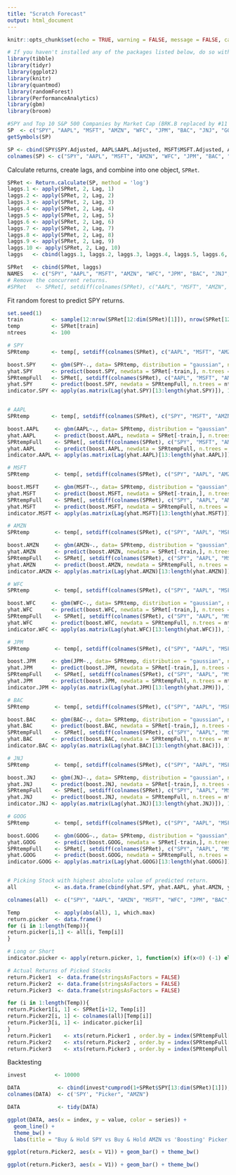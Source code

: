 ```yaml
---
title: "Scratch Forecast"
output: html_document
---
```




```r
knitr::opts_chunk$set(echo = TRUE, warning = FALSE, message = FALSE, cache = TRUE)

```

```r
# If you haven't installed any of the packages listed below, do so with the "install.packages('tibble')" command. 
library(tibble)
library(tidyr)
library(ggplot2)
library(knitr)
library(quantmod)
library(randomForest)
library(PerformanceAnalytics)
library(gbm)
library(broom)

#SPY and Top 10 S&P 500 Companies by Market Cap (BRK.B replaced by #11 BAC, bc Berkshire wouldn't download. FB replaced by #12 WFC bc I want long sample and FB has only been trading since '12. Plus 4 of the biggest Spyder sector etfs.) XLF - Financials, XLK - Tech, XLE - Energy, XLY - Consumer Discretionary
SP  <- c("SPY", "AAPL", "MSFT", "AMZN", "WFC", "JPM", "BAC", "JNJ", "GOOG", "XOM", "XLF", "XLK", "XLE", "XLY")
getSymbols(SP)

SP <- cbind(SPY$SPY.Adjusted, AAPL$AAPL.Adjusted, MSFT$MSFT.Adjusted, AMZN$AMZN.Adjusted, WFC$WFC.Adjusted, JPM$JPM.Adjusted, BAC$BAC.Adjusted, JNJ$JNJ.Adjusted, GOOG$GOOG.Adjusted, XOM$XOM.Adjusted, XLF$XLF.Adjusted, XLK$XLK.Adjusted, XLE$XLE.Adjusted, XLY$XLY.Adjusted)
colnames(SP) <- c("SPY", "AAPL", "MSFT", "AMZN", "WFC", "JPM", "BAC", "JNJ", "GOOG", "XOM", "XLF", "XLK", "XLE", "XLY")
```

Calculate returns, create lags, and combine into one object, `SPRet`. 

```r
SPRet <- Return.calculate(SP, method = 'log')
laggs.1 <- apply(SPRet, 2, Lag, 1)
laggs.2 <- apply(SPRet, 2, Lag, 2)
laggs.3 <- apply(SPRet, 2, Lag, 3)
laggs.4 <- apply(SPRet, 2, Lag, 4)
laggs.5 <- apply(SPRet, 2, Lag, 5)
laggs.6 <- apply(SPRet, 2, Lag, 6)
laggs.7 <- apply(SPRet, 2, Lag, 7)
laggs.8 <- apply(SPRet, 2, Lag, 8)
laggs.9 <- apply(SPRet, 2, Lag, 9)
laggs.10 <- apply(SPRet, 2, Lag, 10)
laggs   <- cbind(laggs.1, laggs.2, laggs.3, laggs.4, laggs.5, laggs.6, laggs.7, laggs.8, laggs.9, laggs.10)

SPRet   <- cbind(SPRet, laggs)
NAMES   <- c("SPY", "AAPL", "MSFT", "AMZN", "WFC", "JPM", "BAC", "JNJ", "GOOG", "XOM", "XLF", "XLK", "XLE", "XLY")
# Remove the concurrent returns. 
#SPRet   <- SPRet[, setdiff(colnames(SPRet), c("AAPL", "MSFT", "AMZN", "WFC", "JPM", "BAC", "JNJ", "GOOG", "XOM", "XLF", "XLK", "XLE", "XLY"))]
```

Fit random forest to predict SPY returns. 

```r
set.seed(1)
train         <- sample(12:nrow(SPRet[12:dim(SPRet)[1]]), nrow(SPRet[12:dim(SPRet)[1]])/2)
temp          <- SPRet[train]
ntrees        <- 100

# SPY
SPRtemp       <- temp[, setdiff(colnames(SPRet), c("AAPL", "MSFT", "AMZN", "WFC", "JPM", "BAC", "JNJ", "GOOG", "XOM", "XLF", "XLK", "XLE", "XLY"))]

boost.SPY     <- gbm(SPY~., data= SPRtemp, distribution = "gaussian", n.trees = ntrees, interaction.depth = 4, shrinkage = .001)
yhat.SPY      <- predict(boost.SPY, newdata = SPRet[-train,], n.trees = ntrees)
SPRtempFull   <- SPRet[, setdiff(colnames(SPRet), c("AAPL", "MSFT", "AMZN", "WFC", "JPM", "BAC", "JNJ", "GOOG", "XOM", "XLF", "XLK", "XLE", "XLY"))]
yhat.SPY      <- predict(boost.SPY, newdata = SPRtempFull, n.trees = ntrees)
indicator.SPY <- apply(as.matrix(Lag(yhat.SPY)[13:length(yhat.SPY)]), 1, function(x) if(x<0) (-1) else 1)


# AAPL
SPRtemp       <- temp[, setdiff(colnames(SPRet), c("SPY", "MSFT", "AMZN", "WFC", "JPM", "BAC", "JNJ", "GOOG", "XOM", "XLF", "XLK", "XLE", "XLY"))]

boost.AAPL     <- gbm(AAPL~., data= SPRtemp, distribution = "gaussian", n.trees = ntrees, interaction.depth = 4, shrinkage = .001)
yhat.AAPL      <- predict(boost.AAPL, newdata = SPRet[-train,], n.trees = ntrees)
SPRtempFull    <- SPRet[, setdiff(colnames(SPRet), c("SPY", "MSFT", "AMZN", "WFC", "JPM", "BAC", "JNJ", "GOOG", "XOM", "XLF", "XLK", "XLE", "XLY"))]
yhat.AAPL      <- predict(boost.AAPL, newdata = SPRtempFull, n.trees = ntrees)
indicator.AAPL <- apply(as.matrix(Lag(yhat.AAPL)[13:length(yhat.AAPL)]), 1, function(x) if(x<0) (-1) else 1)

# MSFT
SPRtemp        <- temp[, setdiff(colnames(SPRet), c("SPY", "AAPL", "AMZN", "WFC", "JPM", "BAC", "JNJ", "GOOG", "XOM", "XLF", "XLK", "XLE", "XLY"))]

boost.MSFT     <- gbm(MSFT~., data= SPRtemp, distribution = "gaussian", n.trees = ntrees, interaction.depth = 4, shrinkage = .001)
yhat.MSFT      <- predict(boost.MSFT, newdata = SPRet[-train,], n.trees = ntrees)
SPRtempFull    <- SPRet[, setdiff(colnames(SPRet), c("SPY", "AAPL", "AMZN", "WFC", "JPM", "BAC", "JNJ", "GOOG", "XOM", "XLF", "XLK", "XLE", "XLY"))]
yhat.MSFT      <- predict(boost.MSFT, newdata = SPRtempFull, n.trees = ntrees)
indicator.MSFT <- apply(as.matrix(Lag(yhat.MSFT)[13:length(yhat.MSFT)]), 1, function(x) if(x<0) (-1) else 1)

# AMZN
SPRtemp        <- temp[, setdiff(colnames(SPRet), c("SPY", "AAPL", "MSFT", "WFC", "JPM", "BAC", "JNJ", "GOOG", "XOM", "XLF", "XLK", "XLE", "XLY"))]

boost.AMZN     <- gbm(AMZN~., data= SPRtemp, distribution = "gaussian", n.trees = ntrees, interaction.depth = 4, shrinkage = .001)
yhat.AMZN      <- predict(boost.AMZN, newdata = SPRet[-train,], n.trees = ntrees)
SPRtempFull    <- SPRet[, setdiff(colnames(SPRet), c("SPY", "AAPL", "MSFT", "WFC", "JPM", "BAC", "JNJ", "GOOG", "XOM", "XLF", "XLK", "XLE", "XLY"))]
yhat.AMZN      <- predict(boost.AMZN, newdata = SPRtempFull, n.trees = ntrees)
indicator.AMZN <- apply(as.matrix(Lag(yhat.AMZN)[13:length(yhat.AMZN)]), 1, function(x) if(x<0) (-1) else 1)

# WFC
SPRtemp        <- temp[, setdiff(colnames(SPRet), c("SPY", "AAPL", "MSFT", "AMZN", "JPM", "BAC", "JNJ", "GOOG", "XOM", "XLF", "XLK", "XLE", "XLY"))]

boost.WFC     <- gbm(WFC~., data= SPRtemp, distribution = "gaussian", n.trees = ntrees, interaction.depth = 4, shrinkage = .001)
yhat.WFC      <- predict(boost.WFC, newdata = SPRet[-train,], n.trees = ntrees)
SPRtempFull    <- SPRet[, setdiff(colnames(SPRet), c("SPY", "AAPL", "MSFT", "AMZN", "JPM", "BAC", "JNJ", "GOOG", "XOM", "XLF", "XLK", "XLE", "XLY"))]
yhat.WFC      <- predict(boost.WFC, newdata = SPRtempFull, n.trees = ntrees)
indicator.WFC <- apply(as.matrix(Lag(yhat.WFC)[13:length(yhat.WFC)]), 1, function(x) if(x<0) (-1) else 1)

# JPM
SPRtemp        <- temp[, setdiff(colnames(SPRet), c("SPY", "AAPL", "MSFT", "AMZN", "WFC", "BAC", "JNJ", "GOOG", "XOM", "XLF", "XLK", "XLE", "XLY"))]

boost.JPM     <- gbm(JPM~., data= SPRtemp, distribution = "gaussian", n.trees = ntrees, interaction.depth = 4, shrinkage = .001)
yhat.JPM      <- predict(boost.JPM, newdata = SPRet[-train,], n.trees = ntrees)
SPRtempFull    <- SPRet[, setdiff(colnames(SPRet), c("SPY", "AAPL", "MSFT", "AMZN", "WFC", "BAC", "JNJ", "GOOG", "XOM", "XLF", "XLK", "XLE", "XLY"))]
yhat.JPM      <- predict(boost.JPM, newdata = SPRtempFull, n.trees = ntrees)
indicator.JPM <- apply(as.matrix(Lag(yhat.JPM)[13:length(yhat.JPM)]), 1, function(x) if(x<0) (-1) else 1)

# BAC
SPRtemp        <- temp[, setdiff(colnames(SPRet), c("SPY", "AAPL", "MSFT", "AMZN", "WFC", "JPM", "JNJ", "GOOG", "XOM", "XLF", "XLK", "XLE", "XLY"))]

boost.BAC     <- gbm(BAC~., data= SPRtemp, distribution = "gaussian", n.trees = ntrees, interaction.depth = 4, shrinkage = .001)
yhat.BAC      <- predict(boost.BAC, newdata = SPRet[-train,], n.trees = ntrees)
SPRtempFull    <- SPRet[, setdiff(colnames(SPRet), c("SPY", "AAPL", "MSFT", "AMZN", "WFC", "JPM", "JNJ", "GOOG", "XOM", "XLF", "XLK", "XLE", "XLY"))]
yhat.BAC      <- predict(boost.BAC, newdata = SPRtempFull, n.trees = ntrees)
indicator.BAC <- apply(as.matrix(Lag(yhat.BAC)[13:length(yhat.BAC)]), 1, function(x) if(x<0) (-1) else 1)

# JNJ
SPRtemp        <- temp[, setdiff(colnames(SPRet), c("SPY", "AAPL", "MSFT", "AMZN", "WFC", "JPM", "BAC", "GOOG", "XOM", "XLF", "XLK", "XLE", "XLY"))]

boost.JNJ     <- gbm(JNJ~., data= SPRtemp, distribution = "gaussian", n.trees = ntrees, interaction.depth = 4, shrinkage = .001)
yhat.JNJ      <- predict(boost.JNJ, newdata = SPRet[-train,], n.trees = ntrees)
SPRtempFull    <- SPRet[, setdiff(colnames(SPRet), c("SPY", "AAPL", "MSFT", "AMZN", "WFC", "JPM", "BAC", "GOOG", "XOM", "XLF", "XLK", "XLE", "XLY"))]
yhat.JNJ      <- predict(boost.JNJ, newdata = SPRtempFull, n.trees = ntrees)
indicator.JNJ <- apply(as.matrix(Lag(yhat.JNJ)[13:length(yhat.JNJ)]), 1, function(x) if(x<0) (-1) else 1)

# GOOG
SPRtemp        <- temp[, setdiff(colnames(SPRet), c("SPY", "AAPL", "MSFT", "AMZN", "WFC", "JPM", "BAC", "JNJ", "XOM", "XLF", "XLK", "XLE", "XLY"))]

boost.GOOG     <- gbm(GOOG~., data= SPRtemp, distribution = "gaussian", n.trees = ntrees, interaction.depth = 4, shrinkage = .001)
yhat.GOOG      <- predict(boost.GOOG, newdata = SPRet[-train,], n.trees = ntrees)
SPRtempFull    <- SPRet[, setdiff(colnames(SPRet), c("SPY", "AAPL", "MSFT", "AMZN", "WFC", "JPM", "BAC", "JNJ", "XOM", "XLF", "XLK", "XLE", "XLY"))]
yhat.GOOG      <- predict(boost.GOOG, newdata = SPRtempFull, n.trees = ntrees)
indicator.GOOG <- apply(as.matrix(Lag(yhat.GOOG)[13:length(yhat.GOOG)]), 1, function(x) if(x<0) (-1) else 1)


# Picking Stock with highest absolute value of predicted return. 
all            <- as.data.frame(cbind(yhat.SPY, yhat.AAPL, yhat.AMZN, yhat.MSFT, yhat.WFC, yhat.JPM, yhat.BAC, yhat.JNJ, yhat.GOOG))[13:length(yhat.AMZN),]

colnames(all)  <- c("SPY", "AAPL", "AMZN", "MSFT", "WFC", "JPM", "BAC", "JNJ", "GOOG")

Temp           <- apply(abs(all), 1, which.max)
return.picker  <- data.frame()
for (i in 1:length(Temp)){
return.picker[i,1] <- all[i, Temp[i]]
}

# Long or Short
indicator.picker <- apply(return.picker, 1, function(x) if(x<0) (-1) else 1)

# Actual Returns of Picked Stocks
return.Picker1  <- data.frame(stringsAsFactors = FALSE)
return.Picker2  <- data.frame(stringsAsFactors = FALSE)
return.Picker3  <- data.frame(stringsAsFactors = FALSE)

for (i in 1:length(Temp)){
return.Picker1[i, 1] <- SPRet[i+12, Temp[i]]
return.Picker2[i, 1] <- colnames(all)[Temp[i]]
return.Picker3[i, 1] <- indicator.picker[i]
}
return.Picker1    <- xts(return.Picker1 , order.by = index(SPRtempFull["2007-01-22/"]))
return.Picker2    <- xts(return.Picker2 , order.by = index(SPRtempFull["2007-01-22/"]))
return.Picker3    <- xts(return.Picker3 , order.by = index(SPRtempFull["2007-01-22/"]))


```

Backtesting

```r
invest         <- 10000

DATA            <- cbind(invest*cumprod(1+SPRet$SPY[13:dim(SPRet)[1]]), invest*cumprod(1+return.Picker1), invest*cumprod(1+SPRet$AMZN[13:dim(SPRet)[1]]))
colnames(DATA)  <- c('SPY', "Picker", "AMZN") 

DATA            <- tidy(DATA)
```


```r
ggplot(DATA, aes(x = index, y = value, color = series)) + 
  geom_line() + 
  theme_bw() +
  labs(title = "Buy & Hold SPY vs Buy & Hold AMZN vs 'Boosting' Picker, $10K Invested", x = "")
```

```r
ggplot(return.Picker2, aes(x = V1)) + geom_bar() + theme_bw()
```

```r
ggplot(return.Picker3, aes(x = V1)) + geom_bar() + theme_bw()
```





